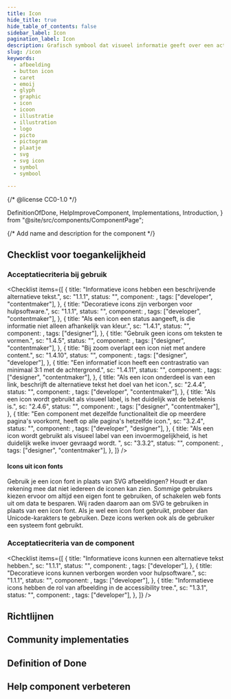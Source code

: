 ```yaml
---
title: Icon
hide_title: true
hide_table_of_contents: false
sidebar_label: Icon
pagination_label: Icon
description: Grafisch symbool dat visueel informatie geeft over een actie, onderwerp of status.
slug: /icon
keywords:
  - afbeelding
  - button icon
  - caret
  - emoij
  - glyph
  - graphic
  - icon
  - icoon
  - illustratie
  - illustration
  - logo
  - picto
  - pictogram
  - plaatje
  - svg
  - svg icon
  - symbol
  - symbool

---
```


{/* @license CC0-1.0 */}

  DefinitionOfDone,
  HelpImproveComponent,
  Implementations,
  Introduction,
} from "@site/src/components/ComponentPage";

{/* Add name and description for the component */}


<Introduction component={component} headingLevel={1} description={description} />

## Checklist voor toegankelijkheid

<IntroGebruik />

### Acceptatiecriteria bij gebruik

<AcImplementatie />

<Checklist
  items={[
    {
      title: "Informatieve icons hebben een beschrijvende alternatieve tekst.",
      sc: "1.1.1",
      status: "",
      component: <Wcag111i />,
      tags: ["developer", "contentmaker"],
    },
    {
      title: "Decoratieve icons zijn verborgen voor hulpsoftware.",
      sc: "1.1.1",
      status: "",
      component: <Wcag111d />,
      tags: ["developer", "contentmaker"],
    },
    {
      title: "Als een icon een status aangeeft, is die informatie niet alleen afhankelijk van kleur.",
      sc: "1.4.1",
      status: "",
      component: <Wcag141 />,
      tags: ["designer"],
    },
    {
      title: "Gebruik geen icons om teksten te vormen.",
      sc: "1.4.5",
      status: "",
      component: <Wcag145 />,
      tags: ["designer", "contentmaker"],
    },
    {
      title: "Bij zoom overlapt een icon niet met andere content.",
      sc: "1.4.10",
      status: "",
      component: <Wcag1410 />,
      tags: ["designer", "developer"],
    },
    {
      title: "Een informatief icon heeft een contrastratio van minimaal 3:1 met de achtergrond.",
      sc: "1.4.11",
      status: "",
      component: <Wcag1411 />,
      tags: ["designer", "contentmaker"],
    },
    {
      title: "Als een icon onderdeel is van een link, beschrijft de alternatieve tekst het doel van het icon.",
      sc: "2.4.4",
      status: "",
      component: <Wcag244 />,
      tags: ["developer", "contentmaker"],
    },
    {
      title: "Als een icon wordt gebruikt als visueel label, is het duidelijk wat de betekenis is.",
      sc: "2.4.6",
      status: "",
      component: <Wcag246 />,
      tags: ["designer", "contentmaker"],
    },
    {
      title:
        "Een component met dezelfde functionaliteit die op meerdere pagina's voorkomt, heeft op alle pagina's hetzelfde icon.",
      sc: "3.2.4",
      status: "",
      component: <Wcag324 />,
      tags: ["developer", "designer"],
    },
    {
      title:
        "Als een icon wordt gebruikt als visueel label van een invoermogelijkheid, is het duidelijk welke invoer gevraagd wordt. ",
      sc: "3.3.2",
      status: "",
      component: <Wcag332 />,
      tags: ["designer", "contentmaker"],
    },
  ]}
/>

#### Icons uit icon fonts

Gebruik je een icon font in plaats van SVG afbeeldingen? Houdt er dan rekening mee dat niet iedereen de iconen kan zien.
Sommige gebruikers kiezen ervoor om altijd een eigen font te gebruiken, of schakelen web fonts uit om data te besparen.
Wij raden daarom aan om SVG te gebruiken in plaats van een icon font. Als je wel een icon font gebruikt, probeer dan Unicode-karakters te gebruiken.
Deze icons werken ook als de gebruiker een systeem font gebruikt.

### Acceptatiecriteria van de component

<AcComponent />

<Checklist
  items={[
    {
      title: "Informatieve icons kunnen een alternatieve tekst hebben.",
      sc: "1.1.1",
      status: "",
      component: <Wcag111NLDSi />,
      tags: ["developer"],
    },
    {
      title: "Decoratieve icons kunnen verborgen worden voor hulpsoftware.",
      sc: "1.1.1",
      status: "",
      component: <Wcag111NLDSd />,
      tags: ["developer"],
    },
    {
      title: "Informatieve icons hebben de rol van afbeelding in de accessibility tree.",
      sc: "1.3.1",
      status: "",
      component: <Wcag131NLDS />,
      tags: ["developer"],
    },
  ]}
/>

## Richtlijnen

<Markdown omitH1 headingLevel={3}>
  <Guidelines />
</Markdown>

## Community implementaties

<Implementations component={component} headingLevel={3} />

## Definition of Done

<DefinitionOfDone component={component} headingLevel={3} />

## Help component verbeteren

<HelpImproveComponent component={component} headingLevel={3} />
